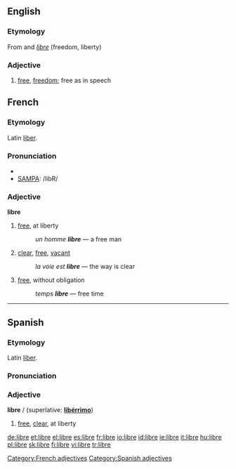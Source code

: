 {{see|LIBRE}}
==English==
===Etymology===
From {{S.}} and {{F.}} ''[[libre]]'' (freedom, liberty)

===Adjective===
{{en-adj|-}}

#{{context|open source movement}} [[free]], [[freedom]]; free as in speech

==French==
===Etymology===
Latin [[liber]].

===Pronunciation===
*{{IPA|/libʀ/}}
*[[w:SAMPA|SAMPA]]: /libR/

===Adjective===
{{fr-infl-adj|sm=libre|sf=libre|pm=libres|pf=libres|smp=libʁ|sfp=libʁ|pmp=libʁ|pfp=libʁ}}
'''libre'''

# [[free]], at liberty
#:''un homme '''libre''''' — a free man
# [[clear]], [[free]], [[vacant]]
#:''la voie est '''libre''''' — the way is clear
# [[free]], without obligation
#:''temps '''libre''''' — free time

[[Category:French adjectives]]

----

==Spanish==
===Etymology===
Latin [[liber]].

===Pronunciation===
{{IPA|/ˈliβɾe/}}

===Adjective===
'''libre''' {{m}}/{{f}} (superlative: '''[[libérrimo]]''')

# [[free]], [[clear]], at liberty

[[Category:Spanish adjectives]]

[[de:libre]]
[[et:libre]]
[[el:libre]]
[[es:libre]]
[[fr:libre]]
[[io:libre]]
[[id:libre]]
[[ie:libre]]
[[it:libre]]
[[hu:libre]]
[[pl:libre]]
[[sk:libre]]
[[fi:libre]]
[[vi:libre]]
[[tr:libre]]